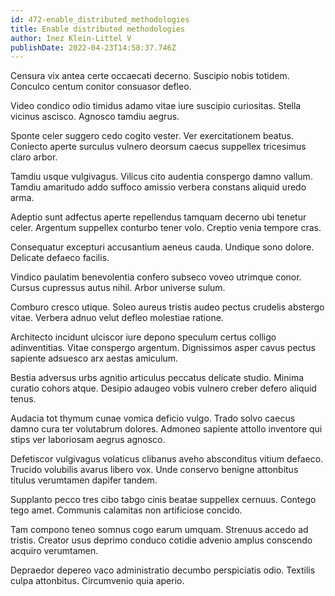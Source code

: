 ```yaml
---
id: 472-enable_distributed_methodologies
title: Enable distributed methodologies
author: Inez Klein-Littel V
publishDate: 2022-04-23T14:58:37.746Z
---
```


Censura vix antea certe occaecati decerno. Suscipio nobis totidem. Conculco centum conitor consuasor defleo.

Video condico odio timidus adamo vitae iure suscipio curiositas. Stella vicinus ascisco. Agnosco tamdiu aegrus.

Sponte celer suggero cedo cogito vester. Ver exercitationem beatus. Coniecto aperte surculus vulnero deorsum caecus suppellex tricesimus claro arbor.

Tamdiu usque vulgivagus. Vilicus cito audentia conspergo damno vallum. Tamdiu amaritudo addo suffoco amissio verbera constans aliquid uredo arma.

Adeptio sunt adfectus aperte repellendus tamquam decerno ubi tenetur celer. Argentum suppellex conturbo tener volo. Creptio venia tempore cras.

Consequatur excepturi accusantium aeneus cauda. Undique sono dolore. Delicate defaeco facilis.

Vindico paulatim benevolentia confero subseco voveo utrimque conor. Cursus cupressus autus nihil. Arbor universe sulum.

Comburo cresco utique. Soleo aureus tristis audeo pectus crudelis abstergo vitae. Verbera adnuo velut defleo molestiae ratione.

Architecto incidunt ulciscor iure depono speculum certus colligo adinventitias. Vitae conspergo argentum. Dignissimos asper cavus pectus sapiente adsuesco arx aestas amiculum.

Bestia adversus urbs agnitio articulus peccatus delicate studio. Minima curatio cohors atque. Desipio adaugeo vobis vulnero creber defero aliquid tenus.

Audacia tot thymum cunae vomica deficio vulgo. Trado solvo caecus damno cura ter volutabrum dolores. Admoneo sapiente attollo inventore qui stips ver laboriosam aegrus agnosco.

Defetiscor vulgivagus volaticus clibanus aveho absconditus vitium defaeco. Trucido volubilis avarus libero vox. Unde conservo benigne attonbitus titulus verumtamen dapifer tandem.

Supplanto pecco tres cibo tabgo cinis beatae suppellex cernuus. Contego tego amet. Communis calamitas non artificiose concido.

Tam compono teneo somnus cogo earum umquam. Strenuus accedo ad tristis. Creator usus deprimo conduco cotidie advenio amplus conscendo acquiro verumtamen.

Depraedor depereo vaco administratio decumbo perspiciatis odio. Textilis culpa attonbitus. Circumvenio quia aperio.
